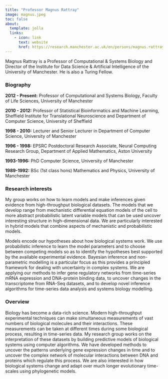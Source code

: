 ```yaml
---
title: "Professor Magnus Rattray"
image: magnus.jpeg
toc: false
about:
  template: jolla
  links:
    - icon: link
      text: website
      href: https://research.manchester.ac.uk/en/persons/magnus.rattray
---
```


Magnus Rattray is a Professor of Computational & Systems Biology and Director of the Institute for Data Science & Artificial Intelligence of the University of Manchester. He is also a Turing Fellow.

### Biography

**2012 - Present:** Professor of Computational and Systems Biology, Faculty of Life Sciences, University of Manchester

**2010 - 2012:** Professor of Statistical Bioinformatics and Machine Learning, Sheffield Institute for Translational Neuroscience and Department of Computer Science, University of Sheffield

**1998 - 2010:** Lecturer and Senior Lecturer in Department of Computer Science, University of Manchester

**1996 - 1998:** EPSRC Postdoctoral Research Associate, Neural Computing Research Group, Department of Applied Mathematics, Aston University

**1993-1996:** PhD Computer Science, University of Manchester

**1989-1992:** BSc (1st class hons) Mathematics and Physics, University of Manchester

### Research interests

My group works on how to learn models and make inferences given evidence from high-throughput biological datasets. The models that we develop range from mechanistic differential equation models of the cell to more abstract probabilistic latent variable models that can be used uncover interesting structure in high-dimensional data. We are particularly interested in hybrid models that combine aspects of mechanistic and probabilistic models.

Models encode our hypotheses about how biological systems work. We use probabilistic inference to learn the model parameters and to choose between competing models so as to identify the hypotheses best supported by the available experimental evidence. Bayesian inference and non-parametric modelling is a particular focus as this provides a principled framework for dealing with uncertainty in complex systems. We are applying our methods to infer gene regulatory networks from time-series mRNA expression and DNA-protein binding data, to uncover changes in the transcriptome from RNA-Seq datasets, and to develop novel inference algorithms for time-series data analysis and systems biology modelling.

### Overview

Biology has become a data-rich science. Modern high-throughput experimental techniques can make simultaneous measurements of vast numbers of biological molecules and their interactions. These measurements can be taken at different times during some biological process, resulting in time-series data. My research group works on the interpretation of these datasets by building predictive models of biological systems using computer algorithms. We have developed methods to uncover the patterns underlying gene expression changes in time and to uncover the complex network of molecular interactions between DNA and proteins which regulate this process. We are also interested in how biological systems change and adapt over much longer evolutionary time-scales using phylogenetic models.
